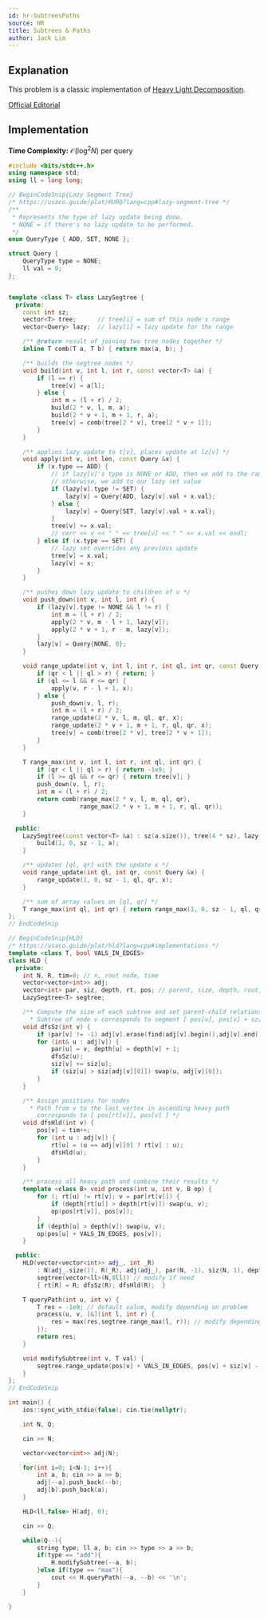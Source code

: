 ```yaml
---
id: hr-SubtreesPaths
source: HR
title: Subtrees & Paths
author: Jack Lim
---
```


## Explanation

This problem is a classic implementation of [Heavy Light Decomposition](/plat/hld).

[Official Editorial](https://www.hackerrank.com/challenges/subtrees-and-paths/editorial)

## Implementation

**Time Complexity:** $\mathcal{O}(\log^2N)$ per query

<LanguageSection>

<CPPSection>

```cpp
#include <bits/stdc++.h>
using namespace std;
using ll = long long;

// BeginCodeSnip{Lazy Segment Tree}
/* https://usaco.guide/plat/RURQ?lang=cpp#lazy-segment-tree */
/**
 * Represents the type of lazy update being done.
 * NONE = if there's no lazy update to be performed.
 */
enum QueryType { ADD, SET, NONE };

struct Query {
    QueryType type = NONE;
    ll val = 0;
};


template <class T> class LazySegtree {
  private:
    const int sz;
    vector<T> tree;      // tree[i] = sum of this node's range
    vector<Query> lazy;  // lazy[i] = lazy update for the range

    /** @return result of joining two tree nodes together */
    inline T comb(T a, T b) { return max(a, b); }

    /** builds the segtree nodes */
    void build(int v, int l, int r, const vector<T> &a) {
        if (l == r) {
            tree[v] = a[l];
        } else {
            int m = (l + r) / 2;
            build(2 * v, l, m, a);
            build(2 * v + 1, m + 1, r, a);
            tree[v] = comb(tree[2 * v], tree[2 * v + 1]);
        }
    }

    /** applies lazy update to t[v], places update at lz[v] */
    void apply(int v, int len, const Query &x) {
        if (x.type == ADD) {
            // if lazy[v]'s type is NONE or ADD, then we add to the range
            // otherwise, we add to our lazy set value
            if (lazy[v].type != SET) {
                lazy[v] = Query{ADD, lazy[v].val + x.val};
            } else {
                lazy[v] = Query{SET, lazy[v].val + x.val};
            }
            tree[v] += x.val;
            // cerr << v << " " << tree[v] << " " << x.val << endl;
        } else if (x.type == SET) {
            // lazy set overrides any previous update
            tree[v] = x.val;
            lazy[v] = x;
        }
    }

    /** pushes down lazy update to children of v */
    void push_down(int v, int l, int r) {
        if (lazy[v].type != NONE && l != r) {
            int m = (l + r) / 2;
            apply(2 * v, m - l + 1, lazy[v]);
            apply(2 * v + 1, r - m, lazy[v]);
        }
        lazy[v] = Query{NONE, 0};
    }

    void range_update(int v, int l, int r, int ql, int qr, const Query &x) {
        if (qr < l || ql > r) { return; }
        if (ql <= l && r <= qr) {
            apply(v, r - l + 1, x);
        } else {
            push_down(v, l, r);
            int m = (l + r) / 2;
            range_update(2 * v, l, m, ql, qr, x);
            range_update(2 * v + 1, m + 1, r, ql, qr, x);
            tree[v] = comb(tree[2 * v], tree[2 * v + 1]);
        }
    }

    T range_max(int v, int l, int r, int ql, int qr) {
        if (qr < l || ql > r) { return -1e9; }
        if (l >= ql && r <= qr) { return tree[v]; }
        push_down(v, l, r);
        int m = (l + r) / 2;
        return comb(range_max(2 * v, l, m, ql, qr),
                    range_max(2 * v + 1, m + 1, r, ql, qr));
    }

  public:
    LazySegtree(const vector<T> &a) : sz(a.size()), tree(4 * sz), lazy(4 * sz) {
        build(1, 0, sz - 1, a);
    }

    /** updates [ql, qr] with the update x */
    void range_update(int ql, int qr, const Query &x) {
        range_update(1, 0, sz - 1, ql, qr, x);
    }

    /** sum of array values on [ql, qr] */
    T range_max(int ql, int qr) { return range_max(1, 0, sz - 1, ql, qr); }
};
// EndCodeSnip

// BeginCodeSnip{HLD}
/* https://usaco.guide/plat/hld?lang=cpp#implementations */
template <class T, bool VALS_IN_EDGES> 
class HLD {
  private:
    int N, R, tim=0; // n, root node, time
    vector<vector<int>> adj;
    vector<int> par, siz, depth, rt, pos; // parent, size, depth, root, position arrays
    LazySegtree<T> segtree;

    /** Compute the size of each subtree and set parent-child relationship  
      * Subtree of node v corresponds to segment [ pos[v], pos[v] + sz[v] ) */
    void dfsSz(int v) {
        if (par[v] != -1) adj[v].erase(find(adj[v].begin(),adj[v].end(), par[v]));
        for (int& u : adj[v]) {
            par[u] = v, depth[u] = depth[v] + 1;
            dfsSz(u);
            siz[v] += siz[u];
            if (siz[u] > siz[adj[v][0]]) swap(u, adj[v][0]);
        }
    }

    /** Assign positions for nodes
      * Path from v to the last vertex in ascending heavy path 
        corresponds to [ pos[rt[v]], pos[v] ] */
    void dfsHld(int v) {
        pos[v] = tim++;
        for (int u : adj[v]) {
            rt[u] = (u == adj[v][0] ? rt[v] : u);
            dfsHld(u);
        }
    }

    /** process all heavy path and combine their results */
    template <class B> void process(int u, int v, B op) {
        for (; rt[u] != rt[v]; v = par[rt[v]]) {
            if (depth[rt[u]] > depth[rt[v]]) swap(u, v);
            op(pos[rt[v]], pos[v]);
        }
        if (depth[u] > depth[v]) swap(u, v);
        op(pos[u] + VALS_IN_EDGES, pos[v]);
    }

  public:
    HLD(vector<vector<int>> adj_, int _R)
        : N(adj_.size()), R(_R), adj(adj_), par(N, -1), siz(N, 1), depth(N), rt(N), pos(N),
        segtree(vector<ll>(N,0ll)) // modify if need
        { rt[R] = R; dfsSz(R); dfsHld(R);  }

    T queryPath(int u, int v) { 
        T res = -1e9; // default value, modify depending on problem
        process(u, v, [&](int l, int r) {
            res = max(res,segtree.range_max(l, r)); // modify depending on problem
        });
        return res;
    }

    void modifySubtree(int v, T val) {
        segtree.range_update(pos[v] + VALS_IN_EDGES, pos[v] + siz[v] - 1, Query{ADD,val}); // modify if need
    }
};
// EndCodeSnip

int main() {
    ios::sync_with_stdio(false); cin.tie(nullptr);

    int N, Q;

    cin >> N;

    vector<vector<int>> adj(N);

    for(int i=0; i<N-1; i++){
        int a, b; cin >> a >> b;
        adj[--a].push_back(--b);
        adj[b].push_back(a);
    }

    HLD<ll,false> H(adj, 0);

    cin >> Q;

    while(Q--){
        string type; ll a, b; cin >> type >> a >> b;
        if(type == "add"){
            H.modifySubtree(--a, b);
        }else if(type == "max"){
            cout << H.queryPath(--a, --b) << '\n';
        }
    }

}

```

</CPPSection>

</LanguageSection>
